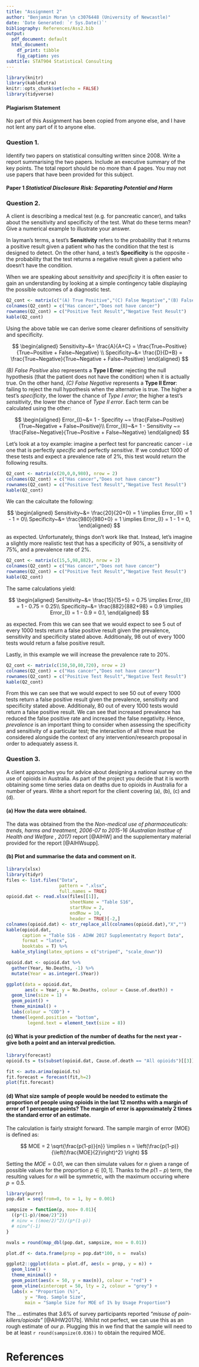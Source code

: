 ```yaml
---
title: "Assignment 2"
author: "Benjamin Moran \n c3076448 (University of Newcastle)"
date: 'Date Generated: `r Sys.Date()`'
bibliography: References/Ass2.bib
output:
  pdf_document: default
  html_document:
    df_print: tibble
    fig_caption: yes
subtitle: STAT904 Statistical Consulting
---
```


```r
library(knitr)
library(kableExtra)
knitr::opts_chunk$set(echo = FALSE)
library(tidyverse)
```

#### Plagiarism Statement 
No part of this Assignment has been copied from anyone else, and I have not lent any part of it to anyone else.

### Question 1. 

Identify two papers on statistical consulting written since 2008. Write a report summarising the two papers. Include an executive summary of the key points. The total report should be no more than 4 pages. You may not use papers that have been provided for this subject.

#### Paper 1 _Statistical Disclosure Risk: Separating Potential and Harm_

### Question 2.
A client is describing a medical test (e.g. for pancreatic cancer), and talks about the sensitivity and specificity of the test. What do these terms mean? Give a numerical example to illustrate your answer.

In layman's terms, a test's __Sensitivity__ refers to the probability that it returns a positive result given a patient who has the condition that the test is designed to detect. On the other hand, a test's __Specificity__ is the opposite - the probability that the test returns a negative result given a patient who doesn't have the condition.

When we are speaking about _sensitivity_ and _specificity_ it is often easier to gain an understanding by looking at a simple contingency table displaying the possible outcomes of a diagnostic test.

```r
Q2_cont <- matrix(c("(A) True Positive","(C) False Negative","(B) False Positive","(D) True Negative"), nrow = 2)
colnames(Q2_cont) = c("Has cancer","Does not have cancer")
rownames(Q2_cont) = c("Positive Test Result","Negative Test Result")
kable(Q2_cont)
```


Using the above table we can derive some clearer definitions of sensitivity and specificity.

$$
\begin{aligned}
Sensitivity~&= \frac{A}{A+C} = \frac{True~Positive}{True~Positive + False~Negative} \\
Specificity~&= \frac{D}{D+B} = \frac{True~Negative}{True~Negative + False~Positive}
\end{aligned}
$$

_(B) False Positive_ also represents a __Type I Error__: rejecting the null hypothesis (that the patient does not have the condition) when it is actually true. On the other hand, _(C) False Negative_ represents a __Type II Error__: failing to reject the null hypothesis when the alternative is true. The higher a test's _specificity_, the lower the chance of _Type I error_; the higher a test's _sensitivity_, the lower the chance of _Type II error_. Each term can be calculated using the other:

$$
\begin{aligned}
Error_{I}~&= 1 - Specifity ~= \frac{False~Positive}{True~Negative + False~Positive}\\
Error_{II}~&= 1 - Sensitivity ~= \frac{False~Negative}{True~Positive + False~Negative}
\end{aligned}
$$

Let's look at a toy example: imagine a perfect test for pancreatic cancer - i.e one that is perfectly _specific_ and perfectly _sensitive_. If we conduct $1000$ of these tests and expect a prevalence rate of $2\%$, this test would return the following results. 

```r
Q2_cont <- matrix(c(20,0,0,980), nrow = 2)
colnames(Q2_cont) = c("Has cancer","Does not have cancer")
rownames(Q2_cont) = c("Positive Test Result","Negative Test Result")
kable(Q2_cont)
```

We can the calcultate the following:

$$
\begin{aligned}
Sensitivity~&= \frac{20}{20+0} = 1  \implies Error_{II} = 1 - 1 = 0\\
Specificity~&= \frac{980}{980+0} = 1 \implies Error_{I} = 1 - 1 = 0,
\end{aligned}
$$

as expected. Unfortunately, things don't work like that. Instead, let's imagine a slightly more realistic test that has a specificity of $90\%$, a sensitivity of $75\%$, and a prevalence rate of $2\%$.

```r
Q2_cont <- matrix(c(15,5,98,882), nrow = 2)
colnames(Q2_cont) = c("Has cancer","Does not have cancer")
rownames(Q2_cont) = c("Positive Test Result","Negative Test Result")
kable(Q2_cont)
```

The same calculations yield:

$$
\begin{aligned}
Sensitivity~&= \frac{15}{15+5} = 0.75  \implies Error_{II} = 1 - 0.75 = 0.25\\
Specificity~&= \frac{882}{882+98} = 0.9 \implies Error_{I} = 1 - 0.9 = 0.1,
\end{aligned}
$$

as expected. From this we can see that we would expect to see $5$ out of every $1000$ tests return a false positive result given the prevalence, sensitivity and specificity stated above. Additionaly, $98$ out of every $1000$ tests would return a false positive result.

Lastly, in this example we will increase the prevalence rate to $20\%$.

```r
Q2_cont <- matrix(c(150,50,80,720), nrow = 2)
colnames(Q2_cont) = c("Has cancer","Does not have cancer")
rownames(Q2_cont) = c("Positive Test Result","Negative Test Result")
kable(Q2_cont)
```

From this we can see that we would expect to see $50$ out of every $1000$ tests return a false positive result given the prevalence, sensitivity and specificity stated above. Additionaly, $80$ out of every $1000$ tests would return a false positive result. We can see that increased prevalence has reduced the false positive rate and increased the false negativity. Hence, _prevalence_ is an important thing to consider when assessing the specificity and sensitivity of a particular test; the interaction of all three must be considered alongside the context of any intervention/research proposal in order to adequately assess it.


### Question 3. 
A client approaches you for advice about designing a national survey on the use of opioids in Australia. As part of the project you decide that it is worth obtaining some time series data on deaths due to opioids in Australia for a number of years. Write a short report for the client covering (a), (b), (c) and (d).


#### (a) How the data were obtained.

The data was obtained from the the _Non-medical use of pharmaceuticals: trends, harms and treatment, 2006-07 to 2015-16 (Australian Institue of Health and Welfare , 2017)_ report [@AIHW] and the supplementary material provided for the report [@AIHWsupp].

#### (b) Plot and summarise the data and comment on it.

```r
library(xlsx)
library(tidyr)
files <- list.files("Data",
                    pattern = ".xlsx", 
                    full.names = TRUE)
opioid.dat <- read.xlsx(files[[1]],
                        sheetName = "Table S16",
                        startRow = 2,
                        endRow = 10,
                        header = TRUE)[-2,]
colnames(opioid.dat) <- str_replace_all(colnames(opioid.dat),"X","")
kable(opioid.dat, 
      caption = "Table S16 - AIHW 2017 Supplementatry Report Data",
      format = "latex",
      booktabs = T) %>%
  kable_styling(latex_options = c("striped", "scale_down"))
```

```r

opioid.dat <- opioid.dat %>% 
  gather(Year, No.Deaths, -1) %>% 
  mutate(Year = as.integer(.$Year))

ggplot(data = opioid.dat, 
       aes(x = Year, y = No.Deaths, colour = Cause.of.death)) +
  geom_line(size = 1) +
  geom_point() +
  theme_minimal() +
  labs(colour = "COD") +
  theme(legend.position = "bottom",
        legend.text = element_text(size = 8))
```




#### (c) What is your prediction of the number of deaths for the next year - give both a point and an interval prediction.

```r
library(forecast)
opioid.ts = ts(subset(opioid.dat, Cause.of.death == "All opioids")[[3]], start = 1999, end = 2016)

fit <- auto.arima(opioid.ts)
fit.forecast = forecast(fit,h=2)
plot(fit.forecast)
```


#### (d) What size sample of people would be needed to estimate the proportion of people using opioids in the last 12 months with a margin of error of 1 percentage points? The margin of error is approximately 2 times the standard error of an estimate.

The calculation is fairly straight forward. The sample margin of error (MOE) is defined as:

$$
MOE = 2 \sqrt{\frac{p(1-p)}{n}} \implies n = \left(\frac{p(1-p)}{\left(\frac{MOE}{2}\right)^2} \right)
$$

Setting the $MOE = 0.01$, we can then simulate values for $n$ given a range of possible values for the proportion $p \in [0,1]$. Thanks to the $p(1-p)$ term, the resulting values for $n$ will be symmetric, with the maximum occuring where $p = 0.5$.

```r
library(purrr)
pop.dat = seq(from=0, to = 1, by = 0.001)

sampsize = function(p, moe= 0.01){
  ((p*(1-p)/(moe/2)^2))
  # ninv = ((moe/2)^2)/(p*(1-p))
  # ninv^(-1)
}

nvals = round(map_dbl(pop.dat, sampsize, moe = 0.01))

plot.df <- data.frame(prop = pop.dat*100, n =  nvals)

ggplot2::ggplot(data = plot.df, aes(x = prop, y = n)) + 
  geom_line() + 
  theme_minimal() + 
  geom_point(aes(x = 50, y = max(n)), colour = "red") +
  geom_vline(xintercept = 50, lty = 2, colour = "grey") +
  labs(x = "Proportion (%)",
       y = "Req. Sample Size",
       main = "Sample Size for MOE of 1% by Usage Proportion")

```

The ... estimates that $3.6\%$ of survey participants reported _"misuse of pain-killers/opioids"_ [@AIHW2017b]. Whilst not perfect, we can use this as an rough estimate of our $p$. Plugging this in we find that the sample will need to be at least `r round(sampsize(0.036))` to obtain the required MOE.

# References
